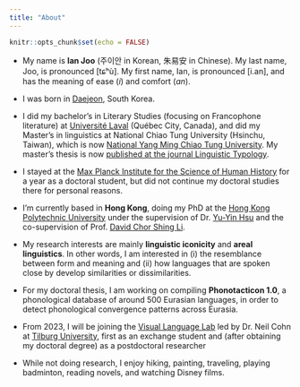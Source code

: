 ```yaml
---
title: "About"
---
```


```r
knitr::opts_chunk$set(echo = FALSE)
```

* My name is **Ian Joo** (주이안 in Korean, 朱易安 in Chinese). My last name, Joo, is pronounced [tɕʰù]. My first name, Ian, is pronounced [i.an], and has the meaning of ease (<em>i</em>) and comfort (<em>an</em>).

* I was born in [Daejeon](https://en.wikipedia.org/wiki/Daejeon), South Korea.

* I did my bachelor's in Literary Studies (focusing on Francophone literature) at [Université Laval](https://www.ulaval.ca/en) (Québec City, Canada), and did my Master's in linguistics at National Chiao Tung University (Hsinchu, Taiwan), which is now [National Yang Ming Chiao Tung University](https://www.nycu.edu.tw/en/). My master's thesis is now [published at the journal Linguistic Typology](https://doi.org/10.1515/lingty-2019-0030).

* I stayed at the [Max Planck Institute for the Science of Human History](https://www.shh.mpg.de/en) for a year as a doctoral student, but did not continue my doctoral studies there for personal reasons.

* I'm currently based in **Hong Kong**, doing my PhD at the [Hong Kong Polytechnic University](https://www.polyu.edu.hk/) under the supervision of Dr. [Yu-Yin Hsu](https://sites.google.com/site/youyinxu/) and the co-supervision of Prof. [David Chor Shing Li](https://scholar.google.com/citations?user=dzmp5e4AAAAJ). 

* My research interests are mainly **linguistic iconicity** and **areal linguistics**. In other words, I am interested in (i) the resemblance between form and meaning and (ii) how languages that are spoken close by develop similarities or dissimilarities.

* For my doctoral thesis, I am working on compiling **Phonotacticon 1.0**, a phonological database of around 500 Eurasian languages, in order to detect phonological convergence patterns across Eurasia.

* From 2023, I will be joining the [Visual Language Lab](https://www.visuallanguagelab.com/) led by Dr. Neil Cohn at [Tilburg University](https://www.tilburguniversity.edu/), first as an exchange student and (after obtaining my doctoral degree) as a postdoctoral researcher

* While not doing research, I enjoy hiking, painting, traveling, playing badminton, reading novels, and watching Disney films.